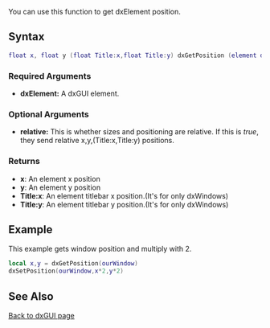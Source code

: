 <pageclass class="client" subcaption="GUI Class method"></pageclass>
 

You can use this function to get dxElement position.

==Syntax== 
<syntaxhighlight lang="lua">
float x, float y (float Title:x,float Title:y) dxGetPosition (element dxElement, [bool relative = false])
</syntaxhighlight> 

===Required Arguments=== 
*'''dxElement:''' A dxGUI element.

<!-- Only include this section below if there are optional arguments -->
===Optional Arguments=== 
{{OptionalArg}} 
*'''relative:''' This is whether sizes and positioning are relative.  If this is ''true'', they send relative x,y,(Title:x,Title:y) positions.

===Returns===
*'''x''': An element x position
*'''y''': An element y position
*'''Title:x''': An element titlebar x position.(It's for only dxWindows)
*'''Title:y''': An element titlebar y position.(It's for only dxWindows)

==Example== 
This example gets window position and multiply with 2.
<syntaxhighlight lang="lua">
local x,y = dxGetPosition(ourWindow)
dxSetPosition(ourWindow,x*2,y*2) 
</syntaxhighlight>

==See Also==
[[/dxGUI.md|Back to dxGUI page]]